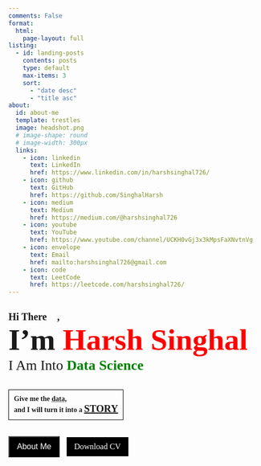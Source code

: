 ```yaml
---
comments: False
format:
  html:
    page-layout: full
listing:
  - id: landing-posts
    contents: posts
    type: default
    max-items: 3
    sort: 
      - "date desc"
      - "title asc"
about:
  id: about-me
  template: trestles
  image: headshot.png
  # image-shape: round
  # image-width: 300px
  links:
    - icon: linkedin
      text: LinkedIn
      href: https://www.linkedin.com/in/harshsinghal726/
    - icon: github
      text: GitHub
      href: https://github.com/SinghalHarsh
    - icon: medium
      text: Medium
      href: https://medium.com/@harshsinghal726
    - icon: youtube
      text: YouTube
      href: https://www.youtube.com/channel/UCKH0vGj3x3kMpsFaXNvtnVg
    - icon: envelope
      text: Email
      href: mailto:harshsinghal726@gmail.com
    - icon: code
      text: LeetCode
      href: https://leetcode.com/harshsinghal726/
---
```


:::{#about-me}

<style>
  .button {
    background-color: #000000;
    color: white;
    padding: 10px 15px;
    text-align: center;
    text-decoration: none;
    display: inline-block;
    font-size: 16px;
    cursor: pointer;
  }

  .button:hover {
    color: #fff9d8;
  }

  p {
    margin: 0;
    padding: 0;
  }
</style>

<script>
  let index1 = 0;
  const words1 = ['Data', 'data', 'dAta', 'datA', 'daTa', 'datA', 'datA', 'data'];
  
  setInterval(function() {
    const word1 = words1[index1];
    document.getElementById("text1").innerHTML = word1;
    index1 = (index1 + 1) % words1.length;
  }, 1000);
</script>


  

<div style="font-family: Poppins;">
  <br>
  <p style="font-size: 20px; font-weight: bold;">Hi There 👋,</p>
  <p style="font-size: 60px; font-weight: bold;">I'm <span style="color: #ff0000;" id="name">Harsh Singhal</span></p>
  <p style="font-size: 28px;">I Am Into <span style="color: #008000; font-weight: bold;" id="name">Data Science</span></p>
  <br>
  <br>
  <div style="border: 1px solid black; padding: 10px; width: fit-content;">
  <p style="font-weight: bold;">
    Give me the <span id="text1" style="text-decoration:underline; text-decoration-style: dotted;">data</span>, <br>
    and I will turn it into a <span id="text2" style="font-size: 20px; text-decoration: underline;">STORY</span></p>
  </div>
  <br>
  <br>
  <button class="button" style="font-size: 16px;"
  onclick="window.location.href='https://singhalharsh.github.io/about.html'">About Me</button>
  <a class="button" style="margin-left: 10px; font-size: 16px;"
  href="Resume_Harsh_Singhal.pdf" download>Download CV</a>

  

</div>

<script src="https://ajax.googleapis.com/ajax/libs/jquery/3.5.1/jquery.min.js"></script>
<script src="https://apis.google.com/js/api.js"></script>
<script>

// Replace YOUR_API_KEY with your actual API key
var API_KEY = "YOUR_API_KEY";

// Replace FOLDER_ID with the ID of your Google Drive folder
var FOLDER_ID = "FOLDER_ID";

// Get a list of file IDs in the folder
$.get("https://www.googleapis.com/drive/v3/files", {
    q: "mimeType='image/jpeg' and parents in '" + FOLDER_ID + "'",
    fields: "nextPageToken, files(id, name)",
    key: API_KEY
}, function(data) {
    var fileIds = [];
    for (var i = 0; i < data.files.length; i++) {
        fileIds.push(data.files[i].id);
    }
    
    // Choose a random file ID from the list
    var randomFileId = fileIds[Math.floor(Math.random() * fileIds.length)];
    
    // Display the image using an <img> element
    $("#image-container").html("<img src='https://drive.google.com/uc?id=" + randomFileId + "' />");
});
</script>











:::

  <!-- Proficient in designing machine learning algorithms and leveraging statistical analysis to derive meaningful insights from data, enabling informed business decision-making.
   -->

<!-- <img 
  src="headshot.png" 
  alt="Headshot" 
  style="margin-top: -50px; display: block; margin-left: auto; margin-right: auto; border-radius: 50%; width: 20%;"
> -->
